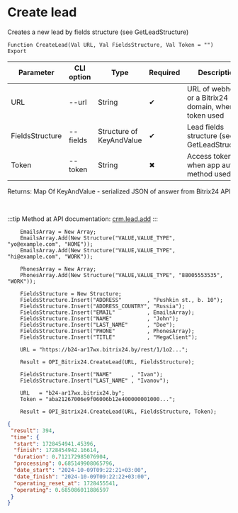 ﻿---
sidebar_position: 1
---


# Create lead
 Creates a new lead by fields structure (see GetLeadStructure)



`Function CreateLead(Val URL, Val FieldsStructure, Val Token = "") Export`

  | Parameter | CLI option | Type | Required | Description |
  |-|-|-|-|-|
  | URL | --url | String | &#x2714; | URL of webhook or a Bitrix24 domain, when token used |
  | FieldsStructure | --fields | Structure of KeyAndValue | &#x2714; | Lead fields structure (see GetLeadStructure) |
  | Token | --token | String | &#x2716; | Access token, when app auth method used |

  
  Returns:  Map Of KeyAndValue - serialized JSON of answer from Bitrix24 API

<br/>

:::tip
Method at API documentation: [crm.lead.add](https://dev.1c-bitrix.ru/rest_help/crm/leads/crm_lead_add.php)
:::
<br/>


```bsl title="1C:Enterprise/OneScript code example"
    EmailsArray = New Array;
    EmailsArray.Add(New Structure("VALUE,VALUE_TYPE", "yo@example.com", "HOME"));
    EmailsArray.Add(New Structure("VALUE,VALUE_TYPE", "hi@example.com", "WORK"));

    PhonesArray = New Array;
    PhonesArray.Add(New Structure("VALUE,VALUE_TYPE", "88005553535", "WORK"));

    FieldsStructure = New Structure;
    FieldsStructure.Insert("ADDRESS"        , "Pushkin st., b. 10");
    FieldsStructure.Insert("ADDRESS_COUNTRY", "Russia");
    FieldsStructure.Insert("EMAIL"          , EmailsArray);
    FieldsStructure.Insert("NAME"           , "John");
    FieldsStructure.Insert("LAST_NAME"      , "Doe");
    FieldsStructure.Insert("PHONE"          , PhonesArray);
    FieldsStructure.Insert("TITLE"          , "MegaClient");

    URL = "https://b24-ar17wx.bitrix24.by/rest/1/1o2...";

    Result = OPI_Bitrix24.CreateLead(URL, FieldsStructure);

    FieldsStructure.Insert("NAME"      , "Ivan");
    FieldsStructure.Insert("LAST_NAME" , "Ivanov");

    URL   = "b24-ar17wx.bitrix24.by";
    Token = "aba21267006e9f06006b12e400000001000...";

    Result = OPI_Bitrix24.CreateLead(URL, FieldsStructure, Token);
```
 



```json title="Result"
{
 "result": 394,
 "time": {
  "start": 1728454941.45396,
  "finish": 1728454942.16614,
  "duration": 0.712172985076904,
  "processing": 0.685149908065796,
  "date_start": "2024-10-09T09:22:21+03:00",
  "date_finish": "2024-10-09T09:22:22+03:00",
  "operating_reset_at": 1728455541,
  "operating": 0.685086011886597
 }
}
```
